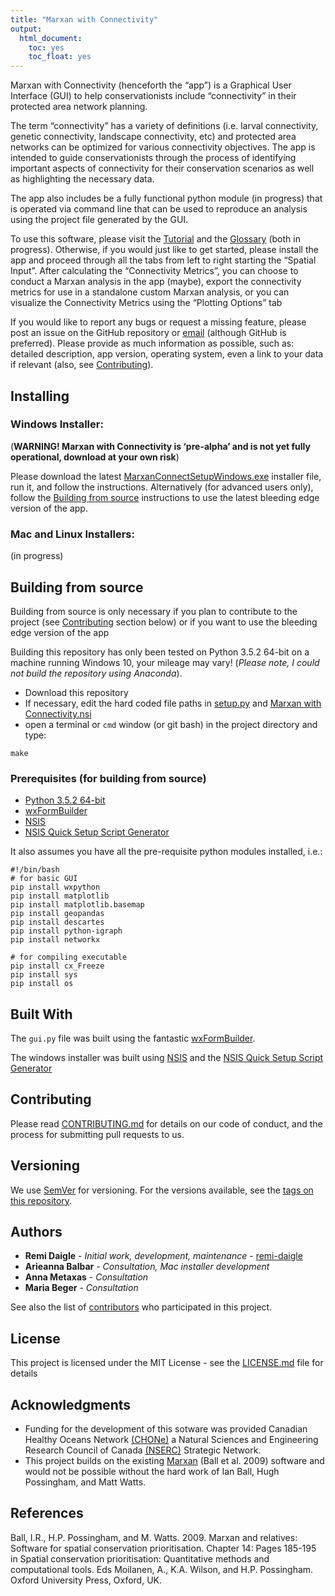 ```yaml
---
title: "Marxan with Connectivity"
output:
  html_document:
    toc: yes
    toc_float: yes
---
```


Marxan with Connectivity (henceforth the "app") is a Graphical User Interface (GUI) to help conservationists include "connectivity" in their protected area network planning.

The term "connectivity" has a variety of definitions (i.e. larval connectivity, genetic connectivity, landscape connectivity, etc) and protected area networks can be optimized for various connectivity objectives. The app is intended to guide conservationists through the process of identifying important aspects of connectivity for their conservation scenarios as well as highlighting the necessary data.

The app also includes be a fully functional python module (in progress) that is operated via command line that can be used to reproduce an analysis using the project file generated by the GUI.

To use this software, please visit the [Tutorial](https://remi-daigle.github.io/MarxanConnect/tutorial) and the [Glossary](https://remi-daigle.github.io/MarxanConnect/glossary) (both in progress). Otherwise, if you would just like to get started, please install the app and proceed through all the tabs from left to right starting the "Spatial Input". After calculating the "Connectivity Metrics", you can choose to conduct a Marxan analysis in the app (maybe), export the connectivity metrics for use in a standalone custom Marxan analysis, or you can visualize the Connectivity Metrics using the "Plotting Options" tab

If you would like to report any bugs or request a missing feature, please post an issue on the GitHub repository or [email](mailto:remi.daigle@dal.ca?subject=Marxan%20with%20Connectivity%20bug%20or%20feature%20request) (although GitHub is preferred). Please provide as much information as possible, such as: detailed description, app version, operating system, even a link to your data if relevant (also, see [Contributing](https://remi-daigle.github.io/MarxanConnect/#contributing)).

## Installing

### Windows Installer:

(**WARNING! Marxan with Connectivity is 'pre-alpha' and is not yet fully operational, download at your own risk**)

Please download the latest [MarxanConnectSetupWindows.exe](https://github.com/remi-daigle/MarxanConnect/releases) installer file, run it, and follow the instructions. Alternatively (for advanced users only), follow the [Building from source](https://remi-daigle.github.io/MarxanConnect/#building-from-source) instructions to use the latest bleeding edge version of the app.

### Mac and Linux Installers:
(in progress)

## Building from source

Building from source is only necessary if you plan to contribute to the project (see [Contributing](https://remi-daigle.github.io/MarxanConnect/#contributing) section below) or if you want to use the bleeding edge version of the app

Building this repository has only been tested on Python 3.5.2 64-bit on a machine running Windows 10, your mileage may vary! (*Please note, I could not build the repository using Anaconda*). 

* Download this repository
* If necessary, edit the hard coded file paths in [setup.py](https://github.com/remi-daigle/MarxanConnect/blob/master/setup.py) and [Marxan with Connectivity.nsi](https://github.com/remi-daigle/MarxanConnect/blob/master/Marxan%20with%20Connectivity.nsi)
* open a terminal or `cmd` window (or git bash) in the project directory and type:

```
make
```

### Prerequisites (for building from source)

* [Python 3.5.2 64-bit](https://www.python.org/downloads/release/python-352/)
* [wxFormBuilder](https://github.com/wxFormBuilder/wxFormBuilder)
* [NSIS](http://nsis.sourceforge.net/Main_Page)
* [NSIS Quick Setup Script Generator](http://nsis.sourceforge.net/NSIS_Quick_Setup_Script_Generator)

It also assumes you have all the pre-requisite python modules installed, i.e.:

```
#!/bin/bash
# for basic GUI
pip install wxpython
pip install matplotlib
pip install matplotlib.basemap
pip install geopandas
pip install descartes
pip install python-igraph
pip install networkx

# for compiling executable
pip install cx_Freeze
pip install sys
pip install os
```

## Built With

The `gui.py` file was built using the fantastic [wxFormBuilder](https://github.com/wxFormBuilder/wxFormBuilder).

The windows installer was built using [NSIS](http://nsis.sourceforge.net/Main_Page) and the [NSIS Quick Setup Script Generator](http://nsis.sourceforge.net/NSIS_Quick_Setup_Script_Generator)

## Contributing

Please read [CONTRIBUTING.md](https://remi-daigle.github.io/MarxanConnect/CONTRIBUTING) for details on our code of conduct, and the process for submitting pull requests to us.

## Versioning

We use [SemVer](http://semver.org/) for versioning. For the versions available, see the [tags on this repository](https://github.com/remi-daigle/MarxanConnect/tags). 

## Authors

* **Remi Daigle** - *Initial work, development, maintenance* - [remi-daigle](https://github.com/remi-daigle)
* **Arieanna Balbar** - *Consultation, Mac installer development*
* **Anna Metaxas** - *Consultation*
* **Maria Beger** - *Consultation*

See also the list of [contributors](https://github.com/remi-daigle/MarxanConnect/contributors) who participated in this project.

## License

This project is licensed under the MIT License - see the [LICENSE.md](https://github.com/remi-daigle/MarxanConnect/blob/master/LICENSE) file for details

## Acknowledgments

* Funding for the development of this sotware was provided Canadian Healthy Oceans Network [(CHONe)](https://chone2.ca/) a Natural Sciences and Engineering Research Council of Canada [(NSERC)](http://www.nserc-crsng.gc.ca/index_eng.asp) Strategic Network.
* This project builds on the existing [Marxan](http://marxan.net/) (Ball et al. 2009) software and would not be possible without the hard work of Ian Ball, Hugh Possingham, and Matt Watts.

## References
Ball, I.R., H.P. Possingham, and M. Watts. 2009. Marxan and relatives: Software for spatial conservation prioritisation. Chapter 14: Pages 185-195 in Spatial conservation prioritisation: Quantitative methods and computational tools. Eds Moilanen, A., K.A. Wilson, and H.P. Possingham. Oxford University Press, Oxford, UK.